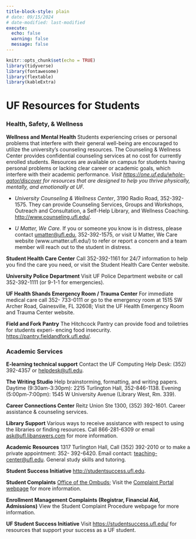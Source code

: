 ```yaml
---
title-block-style: plain
# date: 09/15/2024
# date-modified: last-modified
execute:
  echo: false
  warning: false
  message: false
---
```


```r
knitr::opts_chunk$set(echo = TRUE)
library(tidyverse)
library(fontawesome)
library(flextable)
library(kableExtra)
```

<!-- # UF Resources for Students {.unnumbered} -->
# UF Resources for Students

### Health, Safety, & Wellness

**Wellness and Mental Health** Students experiencing crises or personal problems that interfere with their general well-being are encouraged to utilize the university’s counseling resources. The Counseling & Wellness Center provides confidential counseling services at no cost for currently enrolled students. Resources are available on campus for students having personal problems or lacking clear career or academic goals, which interfere with their academic performance. *Visit <https://one.uf.edu/whole-gator/discover> for resources that are designed to help you thrive physically, mentally, and emotionally at UF.*

-   *University Counseling & Wellness Center*, 3190 Radio Road, 352-392-1575. They can provide Counseling Services, Groups and Workshops, Outreach and Consultation, a Self-Help Library, and Wellness Coaching. <http://www.counseling.ufl.edu/>.

-   *U Matter, We Care.* If you or someone you know is in distress, please contact [umatter\@ufl.edu](mailto:umatter@ufl.edu){.email}, 352-392-1575, or visit U Matter, We Care website (www.umatter.ufl.edu/) to refer or report a concern and a team member will reach out to the student in distress.

**Student Health Care Center** Call 352-392-1161 for 24/7 information to help you find the care you need, or visit the Student Health Care Center website.

**University Police Department** Visit UF Police Department website or call 352-392-1111 (or 9-1-1 for emergencies).

**UF Health Shands Emergency Room / Trauma Center** For immediate medical care call 352- 733-0111 or go to the emergency room at 1515 SW Archer Road, Gainesville, FL 32608; Visit the UF Health Emergency Room and Trauma Center website.

**Field and Fork Pantry** The Hitchcock Pantry can provide food and toiletries for students experi- encing food insecurity. <https://pantry.fieldandfork.ufl.edu/>.

### Academic Services {.unnumbered}

\vspace{0.3cm}

**E-learning technical support** Contact the UF Computing Help Desk: (352) 392-4357 or [helpdesk\@ufl.edu](mailto:helpdesk@ufl.edu){.email}.

**The Writing Studio** Help brainstorming, formatting, and writing papers. Daytime (9:30am-3:30pm): 2215 Turlington Hall, 352-846-1138. Evening (5:00pm-7:00pm): 1545 W University Avenue (Library West, Rm. 339).

**Career Connections Center** Reitz Union Ste 1300, (352) 392-1601. Career assistance & counseling services.

**Library Support** Various ways to receive assistance with respect to using the libraries or finding resources. Call 866-281-6309 or email [ask\@ufl.libanswers.com](mailto:ask@ufl.libanswers.com){.email} for more information.

**Academic Resources** 1317 Turlington Hall, Call (352) 392-2010 or to make a private appointment: 352- 392-6420. Email contact: [teaching-center\@ufl.edu](mailto:teaching-center@ufl.edu){.email}. General study skills and tutoring.

**Student Success Initiative** <http://studentsuccess.ufl.edu>.

**Student Complaints** [Office of the Ombuds](https://ombuds.ufl.edu/); Visit the [Complaint Portal webpage](https://ombuds.ufl.edu/complaint-portal/) for more information.

**Enrollment Management Complaints (Registrar, Financial Aid, Admissions)** View the Student Complaint Procedure webpage for more information.

**UF Student Success Initiative** Visit <https://studentsuccess.ufl.edu/> for resources that support your success as a UF student.
